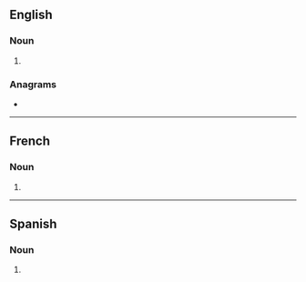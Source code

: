 ==English==

===Noun===
{{head|en|noun plural form}}

# {{plural of|intro|lang=en}}

===Anagrams===
* {{anagrams|en|a=inorst|Ritson|in sort|nitros|tonirs|trions}}

----

==French==

===Noun===
{{head|fr|noun plural form|g=f}}

# {{plural of|intro|lang=fr}}

----

==Spanish==

===Noun===
{{head|es|noun form|g=f-p}}

# {{plural of|intro|lang=es}}